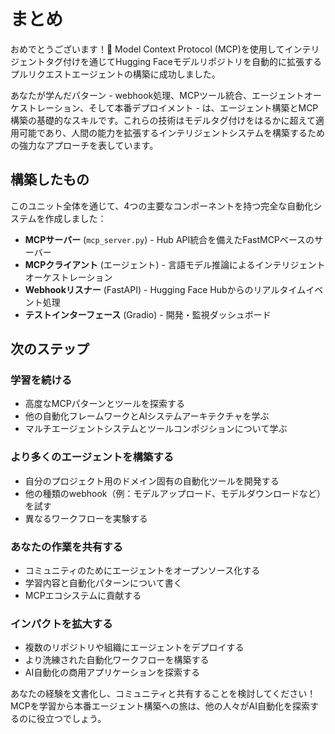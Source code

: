 # まとめ

おめでとうございます！🎉 Model Context Protocol (MCP)を使用してインテリジェントタグ付けを通じてHugging Faceモデルリポジトリを自動的に拡張するプルリクエストエージェントの構築に成功しました。

あなたが学んだパターン - webhook処理、MCPツール統合、エージェントオーケストレーション、そして本番デプロイメント - は、エージェント構築とMCP構築の基礎的なスキルです。これらの技術はモデルタグ付けをはるかに超えて適用可能であり、人間の能力を拡張するインテリジェントシステムを構築するための強力なアプローチを表しています。

## 構築したもの

このユニット全体を通じて、4つの主要なコンポーネントを持つ完全な自動化システムを作成しました：

- **MCPサーバー** (`mcp_server.py`) - Hub API統合を備えたFastMCPベースのサーバー
- **MCPクライアント** (エージェント) - 言語モデル推論によるインテリジェントオーケストレーション
- **Webhookリスナー** (FastAPI) - Hugging Face Hubからのリアルタイムイベント処理
- **テストインターフェース** (Gradio) - 開発・監視ダッシュボード

## 次のステップ

### 学習を続ける
- 高度なMCPパターンとツールを探索する
- 他の自動化フレームワークとAIシステムアーキテクチャを学ぶ
- マルチエージェントシステムとツールコンポジションについて学ぶ

### より多くのエージェントを構築する
- 自分のプロジェクト用のドメイン固有の自動化ツールを開発する
- 他の種類のwebhook（例：モデルアップロード、モデルダウンロードなど）を試す
- 異なるワークフローを実験する

### あなたの作業を共有する
- コミュニティのためにエージェントをオープンソース化する
- 学習内容と自動化パターンについて書く
- MCPエコシステムに貢献する

### インパクトを拡大する
- 複数のリポジトリや組織にエージェントをデプロイする
- より洗練された自動化ワークフローを構築する
- AI自動化の商用アプリケーションを探索する

<Tip>

あなたの経験を文書化し、コミュニティと共有することを検討してください！MCPを学習から本番エージェント構築への旅は、他の人々がAI自動化を探索するのに役立つでしょう。

</Tip>
